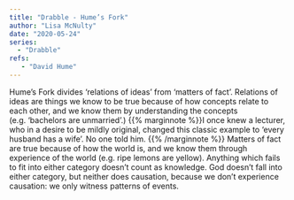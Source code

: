 ```yaml
---
title: "Drabble - Hume’s Fork"
author: "Lisa McNulty"
date: "2020-05-24"
series:
  - "Drabble"
refs:
   - "David Hume"
---
```



Hume’s Fork divides ‘relations of ideas’ from ‘matters of fact’. Relations of ideas are things we know to be true because of how concepts relate to each other, and we know them by understanding the concepts (e.g. ‘bachelors are unmarried’.) {{% marginnote %}}I once knew a lecturer, who in a desire to be mildly original, changed this classic example to ‘every husband has a wife’. No one told him. {{% /marginnote %}} Matters of fact are true because of how the world is, and we know them through experience of the world (e.g. ripe lemons are yellow). Anything which fails to fit into either category doesn’t count as knowledge. God doesn’t fall into either category, but neither does causation, because we don’t experience causation: we only witness patterns of events. 

